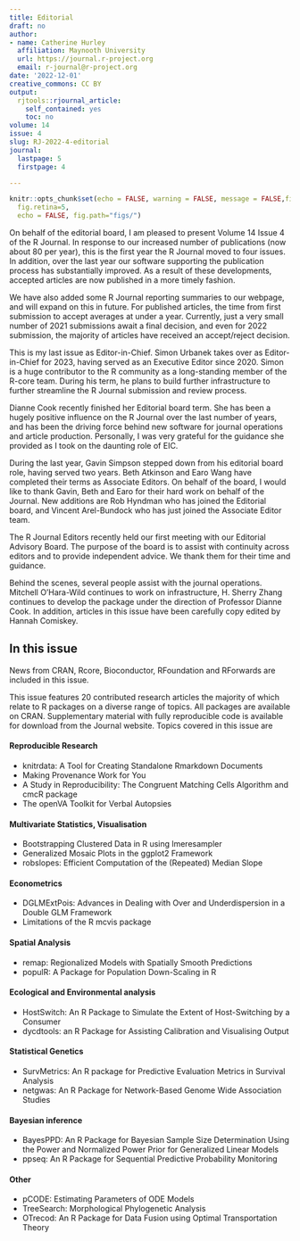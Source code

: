 ```yaml
---
title: Editorial
draft: no
author:
- name: Catherine Hurley
  affiliation: Maynooth University
  url: https://journal.r-project.org
  email: r-journal@r-project.org
date: '2022-12-01'
creative_commons: CC BY
output:
  rjtools::rjournal_article:
    self_contained: yes
    toc: no
volume: 14
issue: 4
slug: RJ-2022-4-editorial
journal:
  lastpage: 5
  firstpage: 4

---
```




```r
knitr::opts_chunk$set(echo = FALSE, warning = FALSE, message = FALSE,fig.align = "center",
  fig.retina=5,
  echo = FALSE, fig.path="figs/")

```



On behalf of the editorial board, I am pleased to present Volume 14 Issue 4 of the R Journal. In response to our increased number of publications (now about 80 per year), this is the first year the R Journal moved to four issues. In addition, over the last year our software supporting the publication process has substantially improved. As a result of these developments, accepted articles are now published in a more timely fashion. 

We have also added some R Journal reporting summaries to our webpage, and will expand on this in future.
For published articles, the time from first submission to accept averages at under a year.
Currently, just a very small number of 2021 submissions await a final decision, and even for 2022 submission, the majority of  articles have received an accept/reject decision.

This is my last issue as Editor-in-Chief. Simon Urbanek takes over as Editor-in-Chief for 2023, having served as an Executive Editor since 2020. Simon is a huge contributor to the R community as a long-standing member of the R-core team. During his term, he plans to build further infrastructure to further streamline the R Journal submission and  review process.

Dianne Cook recently finished her Editorial board term. She has been a hugely positive influence on the R Journal over the last number of years, and has been the driving force behind new software for journal operations and article production. Personally, I was very grateful for the guidance she provided as I took on the daunting role of EIC.

During the last year, Gavin Simpson stepped down from his editorial board role, having served two years. Beth Atkinson and Earo Wang have completed their terms as Associate Editors. On behalf of the board, I would like to thank Gavin, Beth and Earo for their hard work on behalf of the Journal.
New additions are Rob Hyndman who has joined the Editorial board, and Vincent Arel-Bundock who has just joined the Associate Editor team.

The R Journal Editors recently held our first meeting with our Editorial Advisory Board. The purpose of the board is to assist with continuity across editors and to provide independent advice. We thank them for their time and guidance.

Behind the scenes, several people  assist with the journal operations. Mitchell O'Hara-Wild continues to work on infrastructure, H. Sherry Zhang continues to develop the  \CRANpkg{rjtools} package under the direction of Professor Dianne Cook. In addition, articles in this issue have been carefully copy edited by Hannah Comiskey.



## In this issue

News from CRAN, Rcore, Bioconductor, RFoundation and RForwards are included in this issue. 


\noindent This issue features 20 contributed research articles the majority of which relate to R packages
on a diverse range of topics. All packages are available on CRAN. Supplementary  material with fully reproducible code is available for download from the Journal website.  Topics covered in this issue are


#### Reproducible Research
- knitrdata: A Tool for Creating Standalone Rmarkdown Documents
- Making Provenance Work for You
- A Study in Reproducibility: The Congruent Matching Cells Algorithm and cmcR package
- The openVA Toolkit for Verbal Autopsies

####  Multivariate Statistics, Visualisation
- Bootstrapping Clustered Data in R using lmeresampler
- Generalized Mosaic Plots in the ggplot2 Framework
- robslopes: Efficient Computation of the (Repeated) Median Slope

#### Econometrics 
- DGLMExtPois: Advances in Dealing with Over and Underdispersion in a Double GLM Framework
- Limitations of the R mcvis package

#### Spatial Analysis
- remap: Regionalized Models with Spatially Smooth Predictions
- populR: A Package for Population Down-Scaling in R

####  Ecological and Environmental analysis
- HostSwitch: An R Package to Simulate the Extent of Host-Switching by a Consumer
- dycdtools: an R Package for Assisting Calibration and Visualising Output


#### Statistical Genetics
- SurvMetrics: An R package for Predictive Evaluation Metrics in Survival Analysis
- netgwas: An R Package for Network-Based Genome Wide Association Studies


#### Bayesian inference
- BayesPPD: An R Package for Bayesian Sample Size Determination Using the Power and Normalized Power Prior for Generalized Linear Models
- ppseq: An R Package for Sequential Predictive Probability Monitoring




#### Other
- pCODE: Estimating Parameters of ODE Models
- TreeSearch: Morphological Phylogenetic Analysis
- OTrecod: An R Package for Data Fusion using Optimal Transportation Theory

